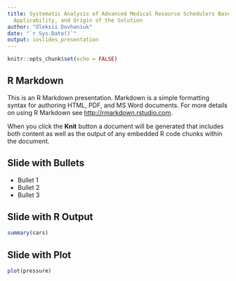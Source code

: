 ```yaml
---
title: Systematic Analysis of Advanced Medical Resource Schedulers Based on Robustness,
  Applicability, and Origin of the Solution
author: "Oleksii Dovhaniuk"
date: "`r Sys.Date()`"
output: ioslides_presentation
---
```


```r
knitr::opts_chunk$set(echo = FALSE)
```

## R Markdown

This is an R Markdown presentation. Markdown is a simple formatting syntax for authoring HTML, PDF, and MS Word documents. For more details on using R Markdown see <http://rmarkdown.rstudio.com>.

When you click the **Knit** button a document will be generated that includes both content as well as the output of any embedded R code chunks within the document.

## Slide with Bullets

- Bullet 1
- Bullet 2
- Bullet 3

## Slide with R Output

```r
summary(cars)
```

## Slide with Plot

```r
plot(pressure)
```

